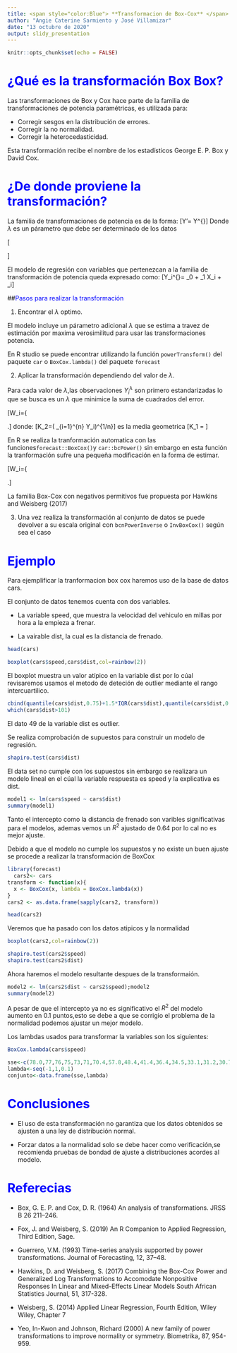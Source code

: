 ```yaml
---
title: <span style="color:Blue"> **Transformacion de Box-Cox** </span>
author: "Angie Caterine Sarmiento y José Villamizar"
date: "13 octubre de 2020"
output: slidy_presentation
---
```


```r
knitr::opts_chunk$set(echo = FALSE)
```
# <span style="color:Blue"> **¿Qué es la transformación Box Box?** </span>


Las transformaciones de Box y Cox hace parte de la familia de transformaciones de potencia paramétricas, es utilizada para:

+ Corregir sesgos en la distribución de errores.
+ Corregir la no normalidad. 
+ Corregir la heterocedasticidad.


Esta transformación recibe el nombre de los estadísticos George E. P. Box y David Cox.

<span style="color:Blue"> **¿De donde proviene la transformación?** </span>
====

La familia de transformaciones de potencia es de la forma:
\[Y'= Y^{\lambda}\]
Donde $\lambda$ es un párametro que debe ser determinado de los datos

\[\begin{matrix} \lambda= 2.0 \ \ & & Y'=Y^2 \ \ \ \\ \lambda= 0.5 \ \ & & Y'=\sqrt{Y} \ \ \\ \lambda= 0.0 \ \ & & Y'= log_eY \\ \lambda=-0.5 & & Y'=\cfrac{1}{\sqrt{Y}}\ \ \ \\ \lambda=-1.0 & & Y'= \cfrac{1}{Y}\ \ \ \ \ \ \end{matrix}\]


El modelo de regresión con variables que pertenezcan a la familia de transformación de potencia queda expresado como:
\[Y_i^{\lambda}= \beta_0 + \beta_1 X_i + \varepsilon_i\]

##<span style="color:Blue">Pasos para realizar la transformación </span>

 1) Encontrar el $\lambda$ optimo.

El modelo incluye un párametro adicional $\lambda$ que se estima a travez de estimación por maxima verosimilitud para usar las transformaciones potencia.

En R studio se puede encontrar utilizando la función  `powerTransform()` del paquete  `car` o  `BoxCox.lambda()` del paquete  `forecast`

2) Aplicar la transformación dependiendo del valor de $\lambda$.

Para cada valor de $\lambda$,las observaciones $Y_i^{\lambda}$  son primero estandarizadas lo que se busca es un $\lambda$ que minimice la suma de cuadrados del error.


<!-- en otras palabras es usado para 
modificar la forma de distribución de un conjunto de datos para que se distribuyan más normalmente de modo que las pruebas y los límites de confianza
que requieren normalidad pueden usarse apropiadamente-->


\[W_i=\left\{\begin{matrix} K_1(Y_i^\lambda -1) & \lambda \neq 0 \\ K_2(log_e Y_i) & \lambda=0 \end{matrix}\right.\]
donde:
\[K_2=\left ( \prod _{i=1}^{n} Y_i\right )^{1/n}\] es la media geometrica 
\[K_1 = \frac{1}{\lambda K_{2}^{(\lambda-1)}}\]

En R se realiza la tranformación automatica con las funciones`forecast::BoxCox()`y  `car::bcPower()` sin embargo en esta función la tranformación sufre una pequeña modificación en la forma de estimar.


\[W_i=\left\{\begin{matrix} \cfrac{(Y_i^\lambda -1)}{\lambda} & \lambda \neq 0 \\ log( Y_i) & \lambda=0 \end{matrix}\right.\]

La familia Box-Cox con negativos permitivos fue propuesta por Hawkins and Weisberg (2017)

3) Una vez realiza la transformación al conjunto de datos se puede devolver a su escala original con `bcnPowerInverse` o `InvBoxCox()` según sea el caso

<span style="color:Blue"> Ejemplo </span>
====


Para ejemplificar la tranformacion box cox haremos uso de la base de datos cars.

El conjunto de datos tenemos cuenta con dos variables.

+ La variable speed, que muestra la velocidad del vehiculo en millas por hora a la empieza a frenar. 

+ La vairable dist, la cual es la distancia de frenado.

```r
head(cars)
```

```r
boxplot(cars$speed,cars$dist,col=rainbow(2))
```
El boxplot muestra un valor atípico en la variable dist por lo cúal revisaremos usamos el metodo de deteción de outlier mediante el rango intercuartilico.

```r
cbind(quantile(cars$dist,0.75)+1.5*IQR(cars$dist),quantile(cars$dist,0.25)-1.5*IQR(cars$dist))
which(cars$dist>101)
```

El dato 49 de la variable dist es outlier.

Se realiza comprobación de supuestos para construir un modelo de regresión.

```r
shapiro.test(cars$dist)

```

El data set no cumple con los supuestos sin embargo se realizara un modelo lineal en el cúal la variable respuesta es speed y la explicativa es dist.

```r
model1 <- lm(cars$speed ~ cars$dist)
summary(model1)
```

Tanto el intercepto como la distancia de frenado son varibles significativas para el modelos, ademas vemos un $R^2$  ajustado de 0.64 por lo cal no es mejor ajuste.

Debido a que el modelo no cumple los supuestos y no existe un buen ajuste se procede a realizar la transformación de BoxCox

```r
library(forecast)
  cars2<- cars
transform <- function(x){
  x <- BoxCox(x, lambda = BoxCox.lambda(x))
}
cars2 <- as.data.frame(sapply(cars2, transform))
```

```r
head(cars2)
```

Veremos que ha pasado con los datos atipicos y la normalidad
```r
boxplot(cars2,col=rainbow(2))
```

```r
shapiro.test(cars2$speed)
shapiro.test(cars2$dist)
```


Ahora haremos el modelo resultante despues de la transformaión.
```r
model2 <- lm(cars2$dist ~ cars2$speed);model2
summary(model2)
```

A pesar de que el intercepto ya no es significativo el $R^2$ del modelo aumento en 0.1 puntos,esto se debe a que se corrigio el problema de la normalidad podemos ajustar un mejor modelo.

Los lambdas usados para transformar la variables son los siguientes:

```r
BoxCox.lambda(cars$speed)
```
```r
sse<-c(78.0,77,76,75,73,71,70.4,57.8,48.4,41.4,36.4,34.5,33.1,31.2,30.7,30.6,30.7,31.1,32,32.7,33.9)
lambda<-seq(-1,1,0.1)
conjunto<-data.frame(sse,lambda)
```


<span style="color:Blue"> Conclusiones </span>
==

+ El uso de esta transformación no garantiza que los datos obtenidos  se ajusten a una ley de distribución normal.

+ Forzar datos a la normalidad solo se debe hacer como verificación,se recomienda pruebas de bondad de ajuste a distribuciones acordes al modelo.

<span style="color:Blue"> Referecias </span>
==
+ Box, G. E. P. and Cox, D. R. (1964) An analysis of transformations. JRSS B 26 211–246.

+ Fox, J. and Weisberg, S. (2019) An R Companion to Applied Regression, Third Edition, Sage.

+ Guerrero, V.M. (1993) Time-series analysis supported by power transformations. Journal of Forecasting, 12, 37–48.

+ Hawkins, D. and Weisberg, S. (2017) Combining the Box-Cox Power and Generalized Log Transformations to Accomodate Nonpositive Responses In Linear and Mixed-Effects Linear Models South African Statistics Journal, 51, 317-328.

+ Weisberg, S. (2014) Applied Linear Regression, Fourth Edition, Wiley Wiley, Chapter 7

+ Yeo, In-Kwon and Johnson, Richard (2000) A new family of power transformations to improve normality or symmetry. Biometrika, 87, 954-959.



